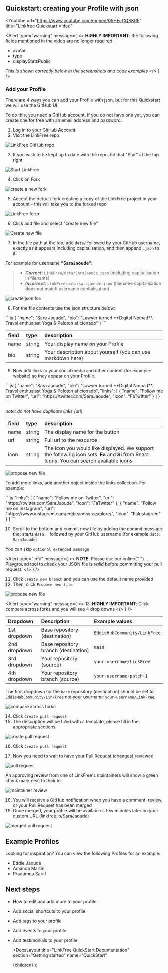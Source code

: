 
## Quickstart: creating your Profile with json

<Youtube
  url="https://www.youtube.com/embed/05HEeCQSKRE"
  title="Linkfree Quickstart Video"
></Youtube>

<Alert
  type="warning"
  message={
    <>
      <strong>HIGHLY IMPORTANT</strong>: the following fields mentioned in the
      video are no longer required
      <ul>
        <li>avatar</li>
        <li>type</li>
        <li>displayStatsPublic</li>
      </ul>
      <i>This is shown correctly below in the screenshots and code examples</i>
    </>
  }
/>

### Add your Profile

There are 4 ways you can add your Profile with json, but for this Quickstart we will use the GitHub UI.

To do this, you need a GitHub account. If you do not have one yet, you can create one for free with an email address and password.

1. Log in to your GitHub Account
2. Visit the <Link target="_blank" href="https://github.com/EddieHubCommunity/LinkFree">LinkFree repo</Link>

![LinkFree GitHub repo](https://user-images.githubusercontent.com/82668196/208292176-fb2bedf9-8dd1-4fff-b422-30d54f2fdd48.png)

3. If you wish to be kept up to date with the repo, hit that "Star" at the top right

![Start LinkFree](https://user-images.githubusercontent.com/51131670/210128265-8a23977a-e80e-4037-b94b-253f5a23b8e7.png)

4. Click on Fork

![create a new fork](https://user-images.githubusercontent.com/51131670/210128263-0716b260-5922-4db3-933d-f7e992b668a9.png)

5. Accept the default fork creating a copy of the LinkFree project in your account - this will take you to the forked repo

![LinkFree form](https://user-images.githubusercontent.com/82668196/208292178-92daccad-293d-407a-9d8d-0a86b63d6bd7.png)

6. Click add file and select "create new file"

![Create new file](https://user-images.githubusercontent.com/51131670/210201815-9c56ca28-19e8-4ef9-9934-6014d5262624.png)

7. In the file path at the top, add `data/` followed by your GitHub username, exactly as it appears including capitalisation, and then append `.json` to it.

For example for username **"SaraJaoude"**:

> - _**Correct**_: `LinkFree/data/SaraJaoude.json` (including capitalisation in filename)
> - _**Incorrect**_: `LinkFree/data/sarajaoude.json` (filename capitalisation does not match username capitalisation)

![create json file](https://user-images.githubusercontent.com/82668196/208292180-e0caee14-5eb3-42f1-9035-dabae4ce84f6.png)

8. For the file contents use the json structure below:

<ClipboardCopy>
```js
{
  "name": "Sara Jaoude",
  "bio": "Lawyer turned **Digital Nomad**. Travel enthusiast Yoga & Peloton aficionado"
}
```
</ClipboardCopy>

| field | type   | description                                                 |
| :---- | :----- | :---------------------------------------------------------- |
| name  | string | Your display name on your Profile                           |
| bio   | string | Your description about yourself (you can use markdown here) |

9. Now add links to your social media and other content (for example: website) so they appear on your Profile.

<ClipboardCopy>
```js
{
  "name": "Sara Jaoude",
  "bio": "Lawyer turned **Digital Nomad**. Travel enthusiast Yoga & Peloton aficionado",
  "links": [
    {
      "name": "Follow me on Twitter",
      "url": "https://twitter.com/SaraJaoude",
      "icon": "FaTwitter"
    }
  ]
}
```
</ClipboardCopy>

_note: do not have duplicate links (url)_

| field | type   | description                                                                                                                                                                     |
| :---- | :----- | :------------------------------------------------------------------------------------------------------------------------------------------------------------------------------ |
| name  | string | The display name for the button                                                                                                                                                 |
| url   | string | Full url to the resource                                                                                                                                                        |
| icon  | string | The icon you would like displayed. We support the following icon sets: **Fa** and **Si** from React Icons. You can search available [icons](https://linkfree.eddiehub.io/icons) |

![propose new file](https://user-images.githubusercontent.com/82668196/244908686-6f5727c7-b7a1-414b-8ec0-372e8fc287e8.png)

To add more links, add another object inside the links collection. For example:

<ClipboardCopy>
```js
  "links": [
    {
      "name": "Follow me on Twitter",
      "url": "https://twitter.com/SaraJaoude",
      "icon": "FaTwitter"
    },
    {
      "name": "Follow me on Instagram",
      "url": "https://www.instagram.com/eddieandsaraexplore/",
      "icon": "FaInstagram"
    }
  ]
```
</ClipboardCopy>

10. Scroll to the bottom and commit new file by adding the commit message that starts `data: ` followed by your GitHub username (for example `data: SaraJaoude`)

You can skip `optional extended message`

<Alert
  type="info"
  message={
    <>
      <strong>NOTE</strong>: Please use our online{" "}
      <Link href="https://linkfree.io/playground">Playground</Link> tool to
      check your JSON file is <i>valid</i> before committing your pull request.
    </>
  }
/>

11. Click `create new branch` and you can use the default name provided
12. Then, click `Propose new file`

![propose new file](https://user-images.githubusercontent.com/94740455/227761922-50d8484d-7c60-49a2-8347-941de2252c64.png)

<Alert
  type="warning"
  message={
    <>
      13. <strong>HIGHLY IMPORTANT</strong>: Click compare across forks and you
      will see 4 drop downs
    </>
  }
/>

| Dropdown     | Description                          | Example values               |
| :----------- | :----------------------------------- | :--------------------------- |
| 1st dropdown | Base repository (destination)        | `EddieHubCommunity/LinkFree` |
| 2nd dropdown | Base repository branch (destination) | `main`                       |
| 3rd dropdown | Your repository (source)             | `your-username/LinkFree`     |
| 4th dropdown | Your repository branch (source)      | `your-username-patch-1`      |

The first dropdown for the `base` repository (destination) should be set to `EddieHubCommunity/LinkFree` not your username `your-username/LinkFree`.

![compare across forks](https://user-images.githubusercontent.com/79744258/213963791-7234e636-fef2-4ed9-9eb3-eacef04b0239.jpeg)

14. Click `Create pull request`
15. The description will be filled with a template, please fill in the appropriate sections

![create pull request](https://user-images.githubusercontent.com/82668196/208292192-704402e7-c2d6-432e-8dab-cb6a678866c1.png)

16. Click `Create pull request`

17. Now you need to wait to have your Pull Request (changes) reviewed

![pull request](https://user-images.githubusercontent.com/82668196/208292196-c374d328-6bed-4f7b-adbc-b55c29b7c367.png)

An approving review from one of LinkFree's maintainers will show a green check mark next to their id.

![maintainer review](https://user-images.githubusercontent.com/35927536/217060602-ba3678d1-f655-4805-a47d-e40f1ddcd59f.png)

18. You will receive a GitHub notification when you have a comment, review, or your Pull Request has been merged
19. Once merged, your profile will be available a few minutes later on your custom URL (<Link href="https://linkfree.io/SaraJaoude">linkfree.io/SaraJaoude</Link>)

![merged pull request](https://user-images.githubusercontent.com/82668196/208292199-e7a01541-5356-4b2f-8b3e-94be121c661f.png)

## Example Profiles

Looking for inspiration? You can view the following Profiles for an example:

- <Link
    href="https://github.com/EddieHubCommunity/LinkFree/blob/main/data/eddiejaoude.json"
    className="text-blue-600 decoration-dotted dark:text-blue-500 hover:underline hover:decoration-solid block"
  >
    Eddie Jaoude
  </Link>
- <Link
    href="https://github.com/EddieHubCommunity/LinkFree/blob/main/data/amandamartin-dev.json"
    className="text-blue-600 decoration-dotted dark:text-blue-500 hover:underline hover:decoration-solid block"
  >
    Amanda Martin
  </Link>
- <Link
    href="https://github.com/EddieHubCommunity/LinkFree/blob/main/data/Pradumnasaraf.json"
    className="text-blue-600 decoration-dotted dark:text-blue-500 hover:underline hover:decoration-solid block"
  >
    Pradumna Saraf
  </Link>

## Next steps

- How to <Link href="/docs/how-to-guides/editing-json">edit and add more</Link> to your profile
- Add <Link href="/docs/how-to-guides/socials-shortcuts-json">social shortcuts</Link> to your profile
- Add <Link href="/docs/how-to-guides/tags-json">tags</Link> to your profile
- Add <Link href="/docs/how-to-guides/events-json">events</Link> to your profile
- Add <Link href="/docs/how-to-guides/testimonials-json">testimonials</Link> to your profile

  <DocsLayout
    title="LinkFree QuickStart Documentation"
    section="Getting started"
    name="QuickStart"
  >
    {children}
  </DocsLayout>
);
